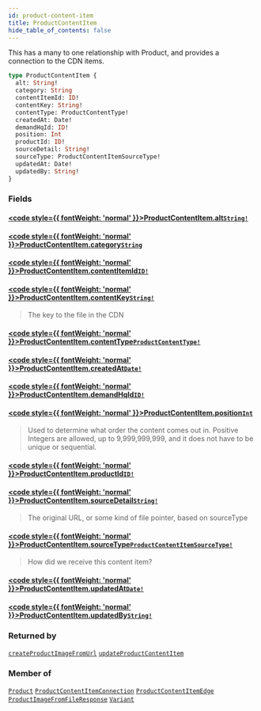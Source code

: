 ```yaml
---
id: product-content-item
title: ProductContentItem
hide_table_of_contents: false
---
```








This has a many to one relationship with Product, and provides a connection to the CDN items.

```graphql
type ProductContentItem {
  alt: String!
  category: String
  contentItemId: ID!
  contentKey: String!
  contentType: ProductContentType!
  createdAt: Date!
  demandHqId: ID!
  position: Int
  productId: ID!
  sourceDetail: String!
  sourceType: ProductContentItemSourceType!
  updatedAt: Date!
  updatedBy: String!
}
```


### Fields

#### [<code style={{ fontWeight: 'normal' }}>ProductContentItem.<b>alt</b></code>](#)<Bullet />[`String!`](/demand/api/graphql-admin/reference/scalars/string) <Badge class="secondary" text="non-null"/> <Badge class="secondary" text="scalar"/>
> 
> 

#### [<code style={{ fontWeight: 'normal' }}>ProductContentItem.<b>category</b></code>](#)<Bullet />[`String`](/demand/api/graphql-admin/reference/scalars/string) <Badge class="secondary" text="scalar"/>
> 
> 

#### [<code style={{ fontWeight: 'normal' }}>ProductContentItem.<b>contentItemId</b></code>](#)<Bullet />[`ID!`](/demand/api/graphql-admin/reference/scalars/id) <Badge class="secondary" text="non-null"/> <Badge class="secondary" text="scalar"/>
> 
> 

#### [<code style={{ fontWeight: 'normal' }}>ProductContentItem.<b>contentKey</b></code>](#)<Bullet />[`String!`](/demand/api/graphql-admin/reference/scalars/string) <Badge class="secondary" text="non-null"/> <Badge class="secondary" text="scalar"/>
> The key to the file in the CDN
> 

#### [<code style={{ fontWeight: 'normal' }}>ProductContentItem.<b>contentType</b></code>](#)<Bullet />[`ProductContentType!`](/demand/api/graphql-admin/reference/enums/product-content-type) <Badge class="secondary" text="non-null"/> <Badge class="secondary" text="enum"/>
> 
> 

#### [<code style={{ fontWeight: 'normal' }}>ProductContentItem.<b>createdAt</b></code>](#)<Bullet />[`Date!`](/demand/api/graphql-admin/reference/scalars/date) <Badge class="secondary" text="non-null"/> <Badge class="secondary" text="scalar"/>
> 
> 

#### [<code style={{ fontWeight: 'normal' }}>ProductContentItem.<b>demandHqId</b></code>](#)<Bullet />[`ID!`](/demand/api/graphql-admin/reference/scalars/id) <Badge class="secondary" text="non-null"/> <Badge class="secondary" text="scalar"/>
> 
> 

#### [<code style={{ fontWeight: 'normal' }}>ProductContentItem.<b>position</b></code>](#)<Bullet />[`Int`](/demand/api/graphql-admin/reference/scalars/int) <Badge class="secondary" text="scalar"/>
> Used to determine what order the content comes out in.
Positive Integers are allowed, up to 9,999,999,999, and it does not have to be unique or sequential.
> 

#### [<code style={{ fontWeight: 'normal' }}>ProductContentItem.<b>productId</b></code>](#)<Bullet />[`ID!`](/demand/api/graphql-admin/reference/scalars/id) <Badge class="secondary" text="non-null"/> <Badge class="secondary" text="scalar"/>
> 
> 

#### [<code style={{ fontWeight: 'normal' }}>ProductContentItem.<b>sourceDetail</b></code>](#)<Bullet />[`String!`](/demand/api/graphql-admin/reference/scalars/string) <Badge class="secondary" text="non-null"/> <Badge class="secondary" text="scalar"/>
> The original URL, or some kind of file pointer, based on sourceType
> 

#### [<code style={{ fontWeight: 'normal' }}>ProductContentItem.<b>sourceType</b></code>](#)<Bullet />[`ProductContentItemSourceType!`](/demand/api/graphql-admin/reference/enums/product-content-item-source-type) <Badge class="secondary" text="non-null"/> <Badge class="secondary" text="enum"/>
> How did we receive this content item?
> 

#### [<code style={{ fontWeight: 'normal' }}>ProductContentItem.<b>updatedAt</b></code>](#)<Bullet />[`Date!`](/demand/api/graphql-admin/reference/scalars/date) <Badge class="secondary" text="non-null"/> <Badge class="secondary" text="scalar"/>
> 
> 

#### [<code style={{ fontWeight: 'normal' }}>ProductContentItem.<b>updatedBy</b></code>](#)<Bullet />[`String!`](/demand/api/graphql-admin/reference/scalars/string) <Badge class="secondary" text="non-null"/> <Badge class="secondary" text="scalar"/>
> 
> 



### Returned by

[`createProductImageFromUrl`](/demand/api/graphql-admin/reference/mutations/create-product-image-from-url)  <Badge class="secondary" text="mutation"/><Bullet />[`updateProductContentItem`](/demand/api/graphql-admin/reference/mutations/update-product-content-item)  <Badge class="secondary" text="mutation"/>

### Member of

[`Product`](/demand/api/graphql-admin/reference/objects/product)  <Badge class="secondary" text="object"/><Bullet />[`ProductContentItemConnection`](/demand/api/graphql-admin/reference/objects/product-content-item-connection)  <Badge class="secondary" text="object"/><Bullet />[`ProductContentItemEdge`](/demand/api/graphql-admin/reference/objects/product-content-item-edge)  <Badge class="secondary" text="object"/><Bullet />[`ProductImageFromFileResponse`](/demand/api/graphql-admin/reference/objects/product-image-from-file-response)  <Badge class="secondary" text="object"/><Bullet />[`Variant`](/demand/api/graphql-admin/reference/objects/variant)  <Badge class="secondary" text="object"/>



